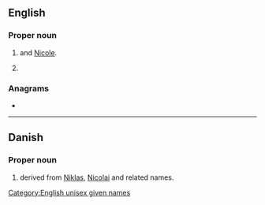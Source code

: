 ==English==

===Proper noun===
{{en-proper noun}}

# {{given name|female|diminutive=Nicola}} and [[Nicole]].
# {{given name|male}}

===Anagrams===
* {{anagrams|en|kinic}}

[[Category:English unisex given names]]

----

==Danish==

===Proper noun===
{{head|da|proper noun}}

# {{given name|male|lang=da}} derived from [[Niklas]], [[Nicolai]] and related names.